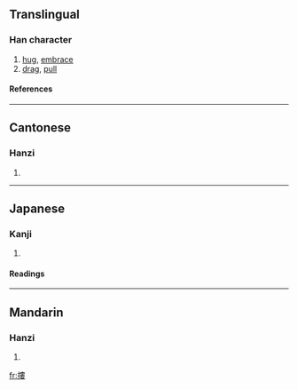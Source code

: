 {{see|搂}}
==Translingual==

===Han character===
{{Han char|rn=64|rad=手|as=11|sn=14|four=5504<sub>4</sub>|canj=手中中女 (QLLV)}}
# [[hug]], [[embrace]]
# [[drag]], [[pull]]

====References====
{{Han ref|kx=0450.090|dkj=12595|dj=0800.280|hdz=31946.020|uh=645F|ud=25695|bh=BA4F|bd=47695}}

----
==Cantonese==

===Hanzi===
{{yue-hanzi|jyut=|y=lau5, lau1 lau2 lau4}}
# {{defn|Cantonese}}

----
==Japanese==

===Kanji===
{{ja-kanji|grade=|rs=手11}}
# {{defn|Japanese}} 

====Readings====
{{ja-readings|on=[[ろう]] (rō), [[る]] (ru)|kun=[[ひく]] (hiku)}}

----
==Mandarin==

===Hanzi===
{{cmn-hanzi|sim=搂|pin=[[lōu]] (lou1), [[lóu]] (lou2), [[lǒu]] (lou3)|wg=lou<sup>1</sup>, lou<sup>2</sup>, lou<sup>3</sup>}}
# {{defn|Mandarin}}

[[fr:摟]]